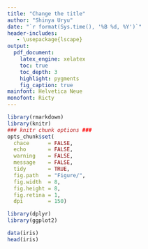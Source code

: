 ```yaml
---
title: "Change the title"
author: "Shinya Uryu"
date: "`r format(Sys.time(), '%B %d, %Y')`"
header-includes:
   - \usepackage{lscape}
output:
  pdf_document:
    latex_engine: xelatex
    toc: true
    toc_depth: 3
    highlight: pygments
    fig_caption: true
mainfont: Helvetica Neue
monofont: Ricty
---
```

\fontsize{12}{18}
\fontseries{b}
\selectfont
\hrulefill

```r
library(rmarkdown)
library(knitr)
### knitr chunk options ###
opts_chunk$set(
  chace      = FALSE,
  echo       = FALSE,
  warning    = FALSE,
  message    = FALSE,
  tidy       = TRUE,
  fig.path   = "Figure/",
  fig.width  = 8, 
  fig.height = 8,
  fig.retina = 1,
  dpi        = 150)
```

```r
library(dplyr)
library(ggplot2)
```

```r
data(iris)
head(iris)
```